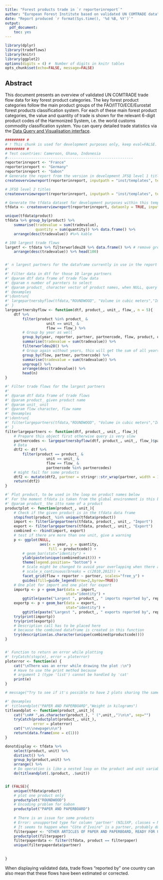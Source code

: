 ```yaml
---
title: "Forest products trade in `r reporterinreport`"
author: "European Forest Institute based on validated UN COMTRADE data"
date: "Report produced `r format(Sys.time(), '%d %B, %Y')`"
output: 
  pdf_document:
    toc: yes
---
```


\newpage


```r
library(dplyr)
library(tradeflows)
library(knitr)
library(ggplot2)
options(digits = 4) #  Number of digits in knitr tables
opts_chunk$set(echo=FALSE, message=FALSE)
```

## Abstract
This document presents an overview of validated UN COMTRADE trade flow data for 
key forest product categories. The key forest product categories follow the main 
product groups of the FAO/ITTO/ECE/Eurostat forest products classification system. 
For each of these main forest product categories, the value and quantity of trade 
is shown for the relevant 6-digit product codes of the Harmonized System, i.e. the 
world customs commodity classification system. You can query detailed trade 
statistics via the [Data Query and Visualisation interface](http://www.efi.int/portal/virtual_library/databases/forest_products_trade_flow_database/).

```r
######### #
# ! This chunk is used for development purposes only, keep eval=FALSE.
######### #
# Test countries: Cameroon, Ghana, Indonesia
#----------------------------------------------------------
reporterinreport <- "France"
reporterinreport <- "Germany"
reporterinreport <- "Gabon"
# Generate the report from the version in development JFSQ level 1 titles (default)
createoverviewreport(reporterinreport, inputpath = "inst/templates", template = "overviewquantity.Rmd", beginyear = 2010, endyear = 2014)

# JFSQ level 2 titles
createoverviewreport(reporterinreport, inputpath = "inst/templates", template = "overviewquantity.Rmd", beginyear = 2010, endyear = 2014, jfsqlevel = 2)

# Generate the tfdata dataset for development purposes within this template
tfdata <- createoverviewreport(reporterinreport, dataonly = TRUE, inputpath = "inst/templates") 

unique(tfdata$product)
tfdata %>% group_by(product) %>%
    summarise(tradevalue = sum(tradevalue),
              quantity = sum(quantity)) %>% data.frame() %>%
    arrange(desc(tradevalue)) #%>% kable


```




```r
# 100 largest trade flows
largetf <- tfdata %>% filterworldeu28 %>% data.frame() %>% # remove grouping
    arrange(desc(tradevalue)) %>% head(100)


#' n largest partners for the dataframe currently in use in the report
#' 
#' Filter data in dtf for those 10 large partners
#' @param dtf data frame of trade flow data
#' @param n number of parnters to select
#' @param product_ character vector of product names, when NULL, query all products
#' @examples
#'\dontrun{
#' largepartnersbyflow(tfdata,"ROUNDWOOD", "Volume in cubic meters","Import")
#' }
largepartnersbyflow <- function(dtf, product_, unit_, flow_, n = 5){
    dtf %>%
        filter(product %in% product_ & 
                   unit == unit_ & 
                   flow == flow_) %>%
        # Group by year as well
        group_by(year, reporter, partner, partnercode, flow, product, unit) %>%
        summarise(tradevalue = sum(tradevalue)) %>%
        filterworldeu28() %>% 
        # Group again without years, this will get the sum of all years
        group_by(flow, partner, partnercode) %>% 
        summarise(tradevalue = sum(tradevalue)) %>%
        ungroup() %>%
        arrange(desc(tradevalue)) %>% 
        head(n) 
}

#' Filter trade flows for the largest partners
#'
#' @param dtf data frame of trade flows
#' @param product_ given product name
#' @param unit_ unit
#' @param flow character, flow name
#' @examples
#'\dontrun{
#' filterlargepartners(tfdata,"ROUNDWOOD", "Volume in cubic meters","Import")
#' }
filterlargepartners <- function(dtf, product_, unit_, flow_){
    # Prepare this object first otherwise query is very slow
    partnercodes <- largepartnersbyflow(dtf, product_, unit_, flow_)$partnercode
    # Data
    dtf2 <- dtf %>% 
        filter(product == product_ & 
                   unit == unit_ & 
                   flow == flow_ & 
                   partnercode %in% partnercodes)
    # might fail for some products
    dtf2 <- mutate(dtf2, partner = stringr::str_wrap(partner, width = 14))
    return(dtf2)
}

```


 
```r
#' Plot product, to be used in the loop on product names below
#' For the moment tfdata is taken from the global environment is this bad?
#' @param product_ the itto name of a product
productplot <- function(product_, unit_){
    # Check if the given product is in the tfdata data frame
    stopifnot(product_ %in% unique(tfdata$product))
    import <- filterlargepartners(tfdata, product_, unit_, "Import")
    export <- filterlargepartners(tfdata, product_, unit_, "Export")
    combined <- rbind(import, export)
    # test if there are more than one unit, give a warning
    p <- ggplot(NULL,
                aes(x = year, y = quantity,
                    fill = productcode)) +
        # geom_bar(stat="identity") +
        ylab(paste(unique(combined$unit))) +
        theme(legend.position= "bottom") +
        # Scale might be changed to avoid year overlapping when there are many years
        # scale_x_continuous(breaks = c(2010,2012)) +
        facet_grid(flow + reporter ~ partner, scales="free_y") + 
        guides(fill=guide_legend(nrow=2,byrow=TRUE))
    # One plot for import and one plot for export
    importp <- p + geom_bar(data = import, 
                            stat="identity") + 
        ggtitle(paste("Largest ", product_, " imports reported by", reporterinreport)) 
    exportp <- p + geom_bar(data = export, 
                            stat="identity") + 
        ggtitle(paste("Largest ", product_, " exports reported by", reporterinreport)) 
    try(print(importp))
    try(print(exportp))
    # Description call has to be placed here 
    # because the combined dataframe is created in this function
    try(description(as.character(unique(combined$productcode))))
}


#' Function to return an error while plotting
#' tryCatch(stop(e), error = ploterror)
ploterror <- function(e) {
    cat("\nThere was an error while drawing the plot :\n")
    # Have to use the print method because 
    # argument 1 (type 'list') cannot be handled by 'cat' 
    print(e)
}
```


```r
# message("Try to see if it's possible to have 2 plots sharing the same legend, check tile plot from earlier versions")

#' @examples
#' titleandplot("PAPER AND PAPERBOARD","Weight in kilograms")
titleandplot <- function(product_,unit_){
    cat("\n## ",as.character(product_), " (",unit_,")\n\n", sep="")
    tryCatch(productplot(product_, unit_),
             error = ploterror)
    cat("\n\\newpage\n\n")
    return(data.frame(one = c(1)))
}

donotdisplay <- tfdata %>% 
    select(product, unit) %>% 
    distinct() %>%
    group_by(product,unit) %>%
    arrange() %>%
    # Do operation is like a nested loop on the product and unit variables
    do(titleandplot(.$product, .$unit))


if (FALSE){
    unique(tfdata$product)
    # plot one product only
    productplot("ROUNDWOOD")
    # Encoding problem for Gabon
    productplot("PAPER AND PAPERBOARD")
    
    # There is an issue for some products 
    # Error: unsupported type for column 'partner' (NILSXP, classes = NULL) 
    # It seems to happen when "Côte d'Ivoire" is a partner, probably due to differences in encoding
    filterpaper <- "OTHER ARTICLES OF PAPER AND PAPERBOARD, READY FOR USE of which: FILTER PAPER AND PAPERBOARD , READY FOR USE"
    productplot(filterpaper)
    filterpaperdata <- filter(tfdata, product == filterpaper)
    unique(filterpaperdata$partner)
   
    
}
```

When displaying validated data, trade flows "reported by" one country can also mean that these flows have been estimated or corrected.


